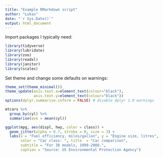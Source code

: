 ```yaml
---
title: "Example RMarkdown script"
author: "Lukas"
date: "`r Sys.Date()`"
output: html_document
---
```


Import packages I typically need:

```r
library(tidyverse)
library(lubridate)
library(zoo)
library(readxl)
library(janitor)
library(scales)
```

Set theme and change some defaults on warnings:

```r
theme_set(theme_minimal())
theme_update(axis.text.x=element_text(colour="black"),
             axis.text.y=element_text(colour="black"))
options(dplyr.summarise.inform = FALSE) # disable dplyr 1.0 warnings
```

```r
mtcars %>% 
  group_by(cyl) %>% 
  summarise(ave = mean(cyl))
```

```r
ggplot(mpg, aes(displ, hwy, color = class)) +
  geom_jitter(alpha = 0.7, stroke = 0, size = 3) +
  labs(x = "Fuel efficiency, miles/gallon", y = "Engine size, litres",
       color = "Car class: ", title  = "Car comparison",
       subtitle = "For 38 models, 1999-2008.",
       caption = "Source: US Environmental Protection Agency")
```





